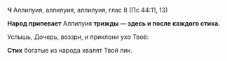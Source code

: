 **Ч** Аллилуия, аллилуия, аллилуия, глас 8 (Пс 44:11, 13)

**Народ припевает** Аллилуия **трижды — здесь и после каждого стиха.**

Услышь, Дочерь, воззри, и приклони ухо Твоё:

**Стих** богатые из народа хвалят Твой лик.
